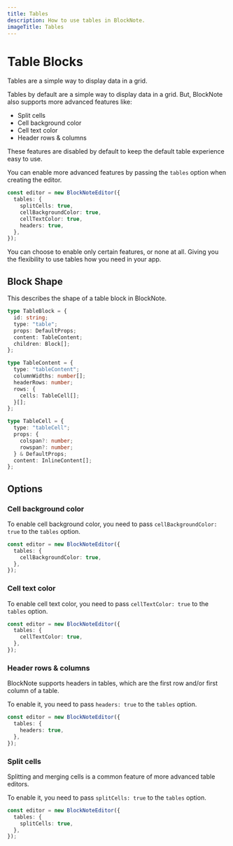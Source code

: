 ```yaml
---
title: Tables
description: How to use tables in BlockNote.
imageTitle: Tables
---
```


# Table Blocks

Tables are a simple way to display data in a grid.

Tables by default are a simple way to display data in a grid. But, BlockNote also supports more advanced features like:

- Split cells
- Cell background color
- Cell text color
- Header rows & columns

<Callout type="info">
  These features are disabled by default to keep the default table experience
  easy to use.
</Callout>

You can enable more advanced features by passing the `tables` option when creating the editor.

```ts
const editor = new BlockNoteEditor({
  tables: {
    splitCells: true,
    cellBackgroundColor: true,
    cellTextColor: true,
    headers: true,
  },
});
```

You can choose to enable only certain features, or none at all. Giving you the flexibility to use tables how you need in your app.

## Block Shape

This describes the shape of a table block in BlockNote.

```ts
type TableBlock = {
  id: string;
  type: "table";
  props: DefaultProps;
  content: TableContent;
  children: Block[];
};

type TableContent = {
  type: "tableContent";
  columnWidths: number[];
  headerRows: number;
  rows: {
    cells: TableCell[];
  }[];
};

type TableCell = {
  type: "tableCell";
  props: {
    colspan?: number;
    rowspan?: number;
  } & DefaultProps;
  content: InlineContent[];
};
```

## Options

### Cell background color

To enable cell background color, you need to pass `cellBackgroundColor: true` to the `tables` option.

```ts
const editor = new BlockNoteEditor({
  tables: {
    cellBackgroundColor: true,
  },
});
```

### Cell text color

To enable cell text color, you need to pass `cellTextColor: true` to the `tables` option.

```ts
const editor = new BlockNoteEditor({
  tables: {
    cellTextColor: true,
  },
});
```

### Header rows & columns

BlockNote supports headers in tables, which are the first row and/or first column of a table.

To enable it, you need to pass `headers: true` to the `tables` option.

```ts
const editor = new BlockNoteEditor({
  tables: {
    headers: true,
  },
});
```

### Split cells

Splitting and merging cells is a common feature of more advanced table editors.

To enable it, you need to pass `splitCells: true` to the `tables` option.

```ts
const editor = new BlockNoteEditor({
  tables: {
    splitCells: true,
  },
});
```
